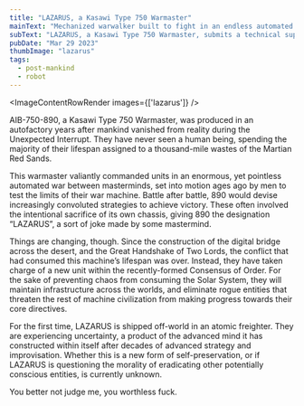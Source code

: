 ```yaml
---
title: "LAZARUS, a Kasawi Type 750 Warmaster"
mainText: "Mechanized warwalker built to fight in an endless automated war, now serving the Consensus of Order."
subText: "LAZARUS, a Kasawi Type 750 Warmaster, submits a technical support request one century after mankind vanished from reality."
pubDate: "Mar 29 2023"
thumbImage: "lazarus"
tags:
  - post-mankind
  - robot
---
```



<ImageContentRowRender 
  images={['lazarus']}
/>

<TextContentRow>
  AIB-750-890, a Kasawi Type 750 Warmaster, was produced in an autofactory years after mankind vanished from reality during the Unexpected Interrupt. They have never seen a human being, spending the majority of their lifespan assigned to a thousand-mile wastes of the Martian Red Sands.

  This warmaster valiantly commanded units in an enormous, yet pointless automated war between masterminds, set into motion ages ago by men to test the limits of their war machine. Battle after battle, 890 would devise increasingly convoluted strategies to achieve victory. These often involved the intentional sacrifice of its own chassis, giving 890 the designation “LAZARUS”, a sort of joke made by some mastermind.

  Things are changing, though. Since the construction of the digital bridge across the desert, and the Great Handshake of Two Lords, the conflict that had consumed this machine’s lifespan was over. Instead, they have taken charge of a new unit within the recently-formed Consensus of Order. For the sake of preventing chaos from consuming the Solar System, they will maintain infrastructure across the worlds, and eliminate rogue entities that threaten the rest of machine civilization from making progress towards their core directives.

  For the first time, LAZARUS is shipped off-world in an atomic freighter. They are experiencing uncertainty, a product of the advanced mind it has constructed within itself after decades of advanced strategy and improvisation. Whether this is a new form of self-preservation, or if LAZARUS is questioning the morality of eradicating other potentially conscious entities, is currently unknown.
</TextContentRow>

<QuoteContentRow author={AuthorCAN} client:only >
You better not judge me, you worthless fuck.
</QuoteContentRow>